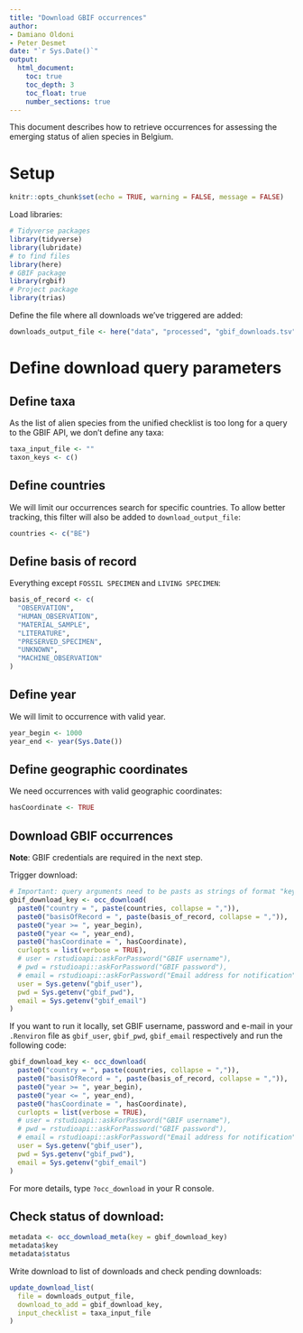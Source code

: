 ```yaml
---
title: "Download GBIF occurrences"
author:
- Damiano Oldoni
- Peter Desmet
date: "`r Sys.Date()`"
output:
  html_document:
    toc: true
    toc_depth: 3
    toc_float: true
    number_sections: true
---
```


This document describes how to retrieve occurrences for assessing the emerging status of alien species in Belgium.

# Setup

```r
knitr::opts_chunk$set(echo = TRUE, warning = FALSE, message = FALSE)
```

Load libraries:

```r
# Tidyverse packages
library(tidyverse)
library(lubridate)
# to find files
library(here)
# GBIF package
library(rgbif)
# Project package
library(trias)
```

Define the file where all downloads we've triggered are added:

```r
downloads_output_file <- here("data", "processed", "gbif_downloads.tsv")
```

# Define download query parameters

## Define taxa

As the list of alien species from the unified checklist is too long for a query to the GBIF API, we don't define any taxa:

```r
taxa_input_file <- ""
taxon_keys <- c()
```

## Define countries

We will limit our occurrences search for specific countries. To allow better tracking, this filter will also be added to `download_output_file`:

```r
countries <- c("BE")
```

## Define basis of record

Everything except `FOSSIL SPECIMEN` and `LIVING SPECIMEN`:

```r
basis_of_record <- c(
  "OBSERVATION", 
  "HUMAN_OBSERVATION",
  "MATERIAL_SAMPLE", 
  "LITERATURE", 
  "PRESERVED_SPECIMEN", 
  "UNKNOWN", 
  "MACHINE_OBSERVATION"
)
```

## Define year

We will limit to occurrence with valid year.

```r
year_begin <- 1000
year_end <- year(Sys.Date())
```

## Define geographic coordinates

We need occurrences with valid geographic coordinates:

```r
hasCoordinate <- TRUE
```

## Download GBIF occurrences

**Note**: GBIF credentials are required in the next step.

Trigger download:

```r
# Important: query arguments need to be pasts as strings of format "key = value"
gbif_download_key <- occ_download(
  paste0("country = ", paste(countries, collapse = ",")),
  paste0("basisOfRecord = ", paste(basis_of_record, collapse = ",")),
  paste0("year >= ", year_begin),
  paste0("year <= ", year_end),
  paste0("hasCoordinate = ", hasCoordinate),
  curlopts = list(verbose = TRUE),
  # user = rstudioapi::askForPassword("GBIF username"),
  # pwd = rstudioapi::askForPassword("GBIF password"),
  # email = rstudioapi::askForPassword("Email address for notification")
  user = Sys.getenv("gbif_user"),
  pwd = Sys.getenv("gbif_pwd"),
  email = Sys.getenv("gbif_email")
)
```

If you want to run it locally, set GBIF username, password and e-mail in your `.Renviron` file as `gbif_user`, `gbif_pwd`, `gbif_email` respectively and run the following code:

```r
gbif_download_key <- occ_download(
  paste0("country = ", paste(countries, collapse = ",")),
  paste0("basisOfRecord = ", paste(basis_of_record, collapse = ",")),
  paste0("year >= ", year_begin),
  paste0("year <= ", year_end),
  paste0("hasCoordinate = ", hasCoordinate),
  curlopts = list(verbose = TRUE),
  # user = rstudioapi::askForPassword("GBIF username"),
  # pwd = rstudioapi::askForPassword("GBIF password"),
  # email = rstudioapi::askForPassword("Email address for notification")
  user = Sys.getenv("gbif_user"),
  pwd = Sys.getenv("gbif_pwd"),
  email = Sys.getenv("gbif_email")
)
```

For more details, type `?occ_download` in your R console.

## Check status of download:

```r
metadata <- occ_download_meta(key = gbif_download_key)
metadata$key
metadata$status
```

Write download to list of downloads and check pending downloads:

```r
update_download_list(
  file = downloads_output_file, 
  download_to_add = gbif_download_key, 
  input_checklist = taxa_input_file
)
```
